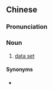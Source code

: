 {{also|数据集}}
==Chinese==
{{zh-forms|s=数据集|type=21}}

===Pronunciation===
{{zh-pron
|m=shùjùjí
|cat=n
}}

===Noun===
{{zh-noun}}

# {{lb|zh|computing|statistics}} [[data set]]

====Synonyms====
* {{zh-l|資料集}}